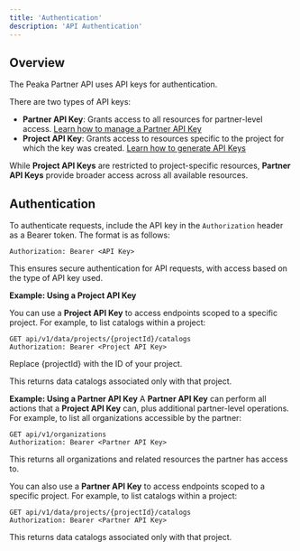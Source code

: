 ```yaml
---
title: 'Authentication'
description: 'API Authentication'
---
```


## Overview

The Peaka Partner API uses API keys for authentication.

There are two types of API keys:

- **Partner API Key**: Grants access to all resources for partner-level access. [Learn how to manage a Partner API Key](/how-to-guides/how-to-manage-partner-api-key)
- **Project API Key**: Grants access to resources specific to the project for which the key was created. [Learn how to generate API Keys](/how-to-guides/how-to-generate-api-keys)

While **Project API Keys** are restricted to project-specific resources, **Partner API Keys** provide broader access across all available resources.

## Authentication

To authenticate requests, include the API key in the `Authorization` header as a Bearer token. The format is as follows:

```http
Authorization: Bearer <API Key>
```

This ensures secure authentication for API requests, with access based on the type of API key used.

**Example: Using a Project API Key**

You can use a **Project API Key** to access endpoints scoped to a specific project. For example, to list catalogs within a project:

```http
GET api/v1/data/projects/{projectId}/catalogs
Authorization: Bearer <Project API Key>
```

Replace {projectId} with the ID of your project.

This returns data catalogs associated only with that project.

**Example: Using a Partner API Key**
A **Partner API Key** can perform all actions that a **Project API Key** can, plus additional partner-level operations. For example, to list all organizations accessible by the partner:

```http
GET api/v1/organizations
Authorization: Bearer <Partner API Key>
```
This returns all organizations and related resources the partner has access to.

You can also use a **Partner API Key** to access endpoints scoped to a specific project. For example, to list catalogs within a project:
```http
GET api/v1/data/projects/{projectId}/catalogs
Authorization: Bearer <Partner API Key>
```
This returns data catalogs associated only with that project.
